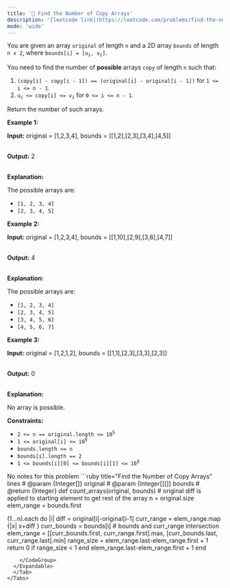 ```yaml
---
title: '🧀 Find the Number of Copy Arrays'
description: '[leetcode link](https://leetcode.com/problems/find-the-number-of-copy-arrays/description/)'
mode: 'wide'
---
```

<Tabs>
  <Tab title="Question" icon="circle-question" iconType="regular">
    <Card>
      <p>You are given an array <code>original</code> of length <code>n</code> and a 2D array <code>bounds</code> of length <code>n x 2</code>, where <code>bounds[i] = [u<sub>i</sub>, v<sub>i</sub>]</code>.</p>  <p>You need to find the number of <strong>possible</strong> arrays <code>copy</code> of length <code>n</code> such that:</p>  <ol>  <li><code>(copy[i] - copy[i - 1]) == (original[i] - original[i - 1])</code> for <code>1 &lt;= i &lt;= n - 1</code>.</li>  <li><code>u<sub>i</sub> &lt;= copy[i] &lt;= v<sub>i</sub></code> for <code>0 &lt;= i &lt;= n - 1</code>.</li> </ol>  <p>Return the number of such arrays.</p>   <p><strong class="example">Example 1:</strong></p>  <div class="example-block"> <p><strong>Input:</strong> <span class="example-io">original = [1,2,3,4], bounds = [[1,2],[2,3],[3,4],[4,5]]</span></p>  <p><br/> <strong>Output:</strong> <span class="example-io">2</span></p>  <p><br/> <strong>Explanation:</strong></p>  <p>The possible arrays are:</p>  <ul>  <li><code>[1, 2, 3, 4]</code></li>  <li><code>[2, 3, 4, 5]</code></li> </ul> </div>  <p><strong class="example">Example 2:</strong></p>  <div class="example-block"> <p><strong>Input:</strong> <span class="example-io">original = [1,2,3,4], bounds = [[1,10],[2,9],[3,8],[4,7]]</span></p>  <p><br/> <strong>Output:</strong> <span class="example-io">4</span></p>  <p><br/> <strong>Explanation:</strong></p>  <p>The possible arrays are:</p>  <ul>  <li><code>[1, 2, 3, 4]</code></li>  <li><code>[2, 3, 4, 5]</code></li>  <li><code>[3, 4, 5, 6]</code></li>  <li><code>[4, 5, 6, 7]</code></li> </ul> </div>  <p><strong class="example">Example 3:</strong></p>  <div class="example-block"> <p><strong>Input:</strong> <span class="example-io">original = [1,2,1,2], bounds = [[1,1],[2,3],[3,3],[2,3]]</span></p>  <p><br/> <strong>Output:</strong> <span class="example-io">0</span></p>  <p><br/> <strong>Explanation:</strong></p>  <p>No array is possible.</p> </div>   <p><strong>Constraints:</strong></p>  <ul>  <li><code>2 &lt;= n == original.length &lt;= 10<sup>5</sup></code></li>  <li><code>1 &lt;= original[i] &lt;= 10<sup>9</sup></code></li>  <li><code>bounds.length == n</code></li>  <li><code>bounds[i].length == 2</code></li>  <li><code>1 &lt;= bounds[i][0] &lt;= bounds[i][1] &lt;= 10<sup>9</sup></code></li> </ul> 
    </Card>
  </Tab>
  <Tab title="Solution" icon="lightbulb" iconType="regular" >
    <Card>
      No notes for this problem
    </Card>
  <Expandable title="code">
    <CodeGroup dropdown>
```ruby title="Find the Number of Copy Arrays" lines
# @param {Integer[]} original
# @param {Integer[][]} bounds
# @return {Integer}
def count_arrays(original, bounds)
  # original diff is applied to starting element to get rest of the array
  n = original.size
  elem_range = bounds.first
  
  (1...n).each do |i|
    diff = original[i]-original[i-1]
    curr_range = elem_range.map {|x| x+diff }
    curr_bounds = bounds[i]
    # bounds and curr_range intersection
    elem_range = [[curr_bounds.first, curr_range.first].max, [curr_bounds.last, curr_range.last].min]
    range_size = elem_range.last-elem_range.first + 1
    return 0 if range_size < 1
  end
  elem_range.last-elem_range.first + 1
end
```
    </CodeGroup>
  </Expandable>
  </Tab>
</Tabs>